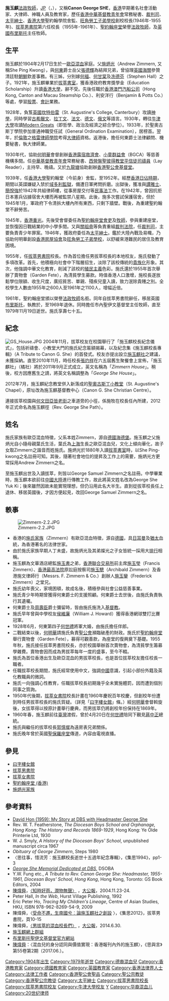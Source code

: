 {{Infobox officeholder
|name        = 施玉麒<br>G.S. Zimmern
|other_names = George Samuel Zimmern, George She
|image       = Rev._Canon_George_She_-_Portrait.jpg
|imagesize   = 150px
|caption     = 
|birth_date  = {{birth date|1904|2|17}}
|birth_place = {{HKG-1910}}
|death_date  = {{death date and age|1979|11|19|1904|2|27}}
|death_cause   = 
|death_place = {{UK}}[[英格蘭|英格蘭]][[布里斯托|布里斯托]]
|education   = [[牛津大學|牛津大學]]
|alma_mater  = 
|occupation  = 
|nationality = 
|office = [[拔萃男書院|拔萃男書院]]校長
|term=1955年—1961年
|predecessor= [[葛賓|葛賓]]
|successor=[[郭慎墀|郭慎墀]]
}}

'''施玉麒'''[[法政牧師|法政牧師]]，[[太平紳士|JP]]（{{lang-en|Rev. Canon '''George Samuel Zimmern'''}}，{{bd|1904年|2月17日|1979年|11月19日|catIdx=S施}}），又稱'''Canon George SHE'''，[[香港|香港]]早期著名社會活動家、大律師、神職人員及教育家，歷任[[香港中華基督教青年會|香港中華基督教青年會]]常務秘書、[[裁判司|裁判司]]、[[太平紳士|太平紳士]]、[[香港大學|香港大學]]聖約翰學院舍監、[[旺角勞工子弟學校|旺角勞工子弟學校]]創校校長(1946年-1955年)、[[拔萃男書院|拔萃男書院]]第六任校長（1955年-1961年）、[[聖約翰座堂|聖約翰座堂]]榮譽[[法政牧師|法政牧師]]，及[[英國|英國]][[布里斯托尔|布里斯托]]{{Internal link helper/en|聖伊文基督堂|Christ Church with St Ewen, Bristol}}主任牧師。

==生平==

施玉麒於1904年2月17日生於一[[歐亞混血|歐亞混血]]家庭。父[[施炳光|施炳光]]（Andrew Zimmern, 又稱She Ping Kwong），與[[何東|何東]]爵士岳父[[張德輝|張德輝]]為結拜兄弟，曾協理[[英國|英國]][[海關|海關]]參贊清廷駐[[朝鮮|朝鮮]]欽差事務。有三姊，分別嫁[[何啟福|何福]]、[[何甘棠|何甘棠]]及[[冼德芬|冼德芬]]（Stephen Hall）之子。1921年，施玉麒畢業於[[拔萃男書院|拔萃書室]]，獲香港政府教育獎學金（Education Scholarship）升讀[[香港大學|香港大學]]，辭不受。先後任職於[[香港澳門汽船公司|香港澳門汽船公司]]（Hong Kong, Canton and Macau Steamship Co.）、利安洋行（Benjamin & Potts Co.）等處，學習[[股票|股票]]、[[會計科目|會計]]業務。

1928年，負笈[[英國|英國]][[坎特伯雷|坎特伯雷]]{{link-en|聖奧古斯丁學院|St_Augustine%27s_College,_Canterbury}}（St. Augustine's College, Canterbury）攻讀[[神學|神學]]，同時學習[[古希臘文|古希臘文]]、[[拉丁文|拉丁文]]、[[法文|法文]]、[[德文|德文]]、[[俄文|俄文]]等語言。1930年，轉往[[牛津大學|牛津大學]]攻讀[[Modern_Greats|Modern Greats]]（即哲學、政治及經濟之綜合學位）。1933年，於聖奧古斯丁學院參加普通神職受任試（General Ordination Examination），居榜首。翌年，於[[倫敦|倫敦]]之[[格雷律師學院|格雷律師學院]]考得[[大律師|大律師]]資格。返港後，擔任何東爵士法律顧問、機要秘書，執大律師業。

1930年代，協助[[何明華_(主教)|何明華]]會督創辦[[香港露宿救濟會|香港露宿救濟會]]、[[小童群益會|小童群益會]]（BGCA）等慈善機構多間。任[[中華基督教青年會|中華基督教青年會]]常務秘書、[[西營盤聖彼得教堂|西營盤聖彼得教堂]][[平信徒|平信徒]][[司禱員|司禱員]]（Lay Reader），主持早、晚禱。又於[[九龍塘|九龍塘]]協助創辦[[香港聖公會基督堂|香港聖公會基督堂]]。

1939年，任[[香港大學|香港大學]]聖約翰堂（今{{tsl|en|St. John's College, University of Hong Kong|香港大學聖約翰學院|聖約翰學院}}前身）舍監，至1952年。經歷[[香港日佔時期|香港日佔時期]]，期間以英諜嫌疑入禁於[[域多利監獄|域多利監獄]]，備遭日軍拷問折磨。出獄後，獲准與[[譚雅士|譚雅士]]、[[簡悅強|簡悅強]]於1942年共組律師樓，從事房屋交付等[[民事法|民事法]]工作。在1942年，曾因抗拒日本憲兵佔據宿舍大樓而再被監禁八星期。此後，施多次嘗試保護宿舍，但於1945年1月，軍政府下令清拆大樓內所有東西，只剩下牆壁。戰後，為重建聖約翰堂不辭勞苦。

1945年，[[香港重光|香港重光]]。先後受會督委任為[[聖約翰座堂|聖約翰座堂]][[會吏|會吏]]及[[牧師|牧師]]，參與重建座堂，並恢復因日戰結業的中小學多間。又與[[關祖堯|關祖堯]]等負責重組[[裁判法院|裁判法院]]，任[[裁判司|裁判司]]，主要負責青少年罪案。1946年，獲政府委任為[[太平紳士|太平紳士]]。鑑於大陸內戰及易幟，乃協助何明華創設[[香港房屋協會|香港房屋協會]]及[[旺角勞工子弟學校|旺角勞工子弟學校]]，以舒緩來港難民的居住及教育困境。

1955年，任[[拔萃男書院|拔萃男書院]]校長。作為首位擔任男拔萃校長的本地校友，施氏發動了多項改革。首先，他積極向社會中下階層招生，淡除了該校傳統的[[貴族化|貴族化]]形象。其次，他強調中華文化教育，削減了該校的[[殖民主義|殖民主義]]色彩。施氏還於1955年首次舉辦了賣物會（Garden Fete），為清貧學生募款。時值香港人口激增，施校長遂放鬆學位限額、收生尺度，廣招貧苦、單親、殘疾兒童入讀，致力泯除貴賤之別。全校學生人數由1955年之600人至1961年之1100人，增幅近倍。

1961年，聖約翰座堂頒以榮譽[[法政牧師|法政牧師]]名銜。同年自拔萃男書院辭任，移居英國[[布里斯托尔|布里斯托]]，執教於{{Link-en|布里斯託大教堂學校|Bristol Cathedral School}}，至1969年退休。同時擔任市內聖伊文基督堂主任牧師，直至1979年11月19日逝世。施氏享壽七十五。

==紀念==
[[File:GS_House.JPG|thumb]]
2004年11月，拔萃校友在校園舉行了「施玉麒校長紀念儀式」，包括祈禱會、小教堂大門的施氏紀念匾額揭幕，以及紀念集《施玉麒校長專輯》（A Tribute to Canon G. She）的首發式。校友亦提出設立[[施玉麒社|施玉麒社]]之建議，未獲採納。直至2010年11月，時任校長[[張灼祥|張灼祥]]在六五屆舊生聚餐會上宣佈，「施玉麒社」（橘社）將於2011年9月正式成立，英文名稱為「''Zimmern House''」。稍後，校方因應舊生之請，將英文名稱調整為「''George She House''」。

2012年7月，施玉麒紀念教堂併入新落成的[[聖奧古斯丁小教堂|聖奧古斯丁小教堂]]（St. Augustine's Chapel），原址改為施玉麒基督教中心（Canon G. She Christian Centre）。

連接拔萃校園與[[何文田|何文田]][[亞皆老街|亞皆老街]]之車道旁的小徑，係施牧在校長任內所建，2012年正式命名為施玉麒徑（Rev. George She Path）。

==姓名==

施氏家族有歐亞混血特徵，父系本姓Zimmern，源自[[德國|德國]][[海德堡|海德堡]]。施玉麒之父施炳光自小隨母親葉氏生活，葉氏為[[上海|上海]]生長之歐亞混血兒，文化上傾向華化，故子女取Zimmern之諧音而姓施氏。施炳光於1880年入讀[[拔萃男書院|拔萃書室]]時，以She Ping-kwong之名註冊可知。其後，隨著社會地位的提昇及工作上的需要，施炳光方更常採用Andrew Zimmern之名。

至施玉麒出世及入讀拔萃，則皆以George Samuel Zimmern之名註冊。中學畢業時，施玉麒本欲前往[[中國大陸|中國大陸]]進行傳教工作，故此將英文姓名改為George She Yuk Ki；後來雖然因故未能實現理想，但仍沿用此名大半生。直到從拔萃校長任上退休、移居英國後，才因方便起見，改回George Samuel Zimmern之名。

== 軼事 ==
[[File:Zimmern-2.2.JPG|thumb]]
* 香港的[[施炳光家族|施氏家族]]（Zimmern）有歐亞混血特徵，源自[[德國|德國]]，具[[日耳曼人|日耳曼]]及[[猶太|猶太]]血統，為香港著名的法律世家。
* 由於施氏家族早期人丁未盛，故施炳光及其弟燦光之子女皆統一採用大[[排行|排行]]相稱。
* 施玉麒為文華酒店總監[[施玉書|施玉書]]之弟，[[香港聯合交易所|香港聯合交易所]]前主席[[施玉瑩|施玉瑩]]（Francis Zimmern）、[[香港最高法院|香港最高法院]]原訟庭按察司[[施玉驄|施玉驄]]（Archibald Zimmern）及香港施文律師行（Messrs. F. Zimmern & Co.）創辦人[[施玉鑾|施玉鑾]]（Frederick Zimmern）之堂兄。
* 施氏幼年喪父，家境困頓，故成名後，積極參與社會公益慈善事業。
* 施氏青少年時期曾獲得何東爵士的支援照顧。何東爵士去世後，由施氏負責執行其遺囑。
* 何東爵士及[[周壽臣|周壽臣]]爵士彌留時，皆由施氏施洗入[[基督教|基督教]]。
* 施氏早年曾與中學校友[[侯維廉|侯維廉]]（William J. Howard）獲得香港網球雙打比賽冠軍。
* 1928年6月，何東第四子[[何世禮|何世禮]]將軍大婚，由施氏擔任伴郎。
* 二戰結束以後，[[何明華_(主教)|何明華]]請施氏負責[[聖公會|聖公會]]瀕臨破產的財政。施氏於[[聖約翰座堂|聖約翰座堂]]舉行賣物會（Garden Fete），募得可觀善款，為座堂的復興奠下基礎。1955年秋，施氏接任拔萃男書院校長，亦於校園舉辦首次賣物會，為清貧學生籌募學雜費。賣物會因而成為男拔萃每年一度的盛事，至今不輟。
* 施氏為首位香港出生及歐亞混血的男拔萃校長，也是首位拔萃校友擔任校長一職者。
* 任職拔萃校長期間，施氏經常使用中文，強調[[中國|中國]]意識，引起小部份外籍及英化教職員的微詞。
* 施氏一向強調心性教育，任職拔萃校長初期幾乎全未實施體罰，因而遭到個別同事之質詢。
* 1950年代後期，[[拔萃女書院|拔萃女書院]]校長{{Internal link helper/en|西門士夫人|Joyce Symons}}計畫在1960年慶祝百年校慶，但創校年份遭到時任男拔萃校長的施氏質疑。（詳見「[[曰字樓女館|曰字樓女館]]」條。）經[[何明華_(主教)|何明華]]會督斡旋後，女拔萃得以按原計畫舉行慶典，而男拔萃仍將創校年份保持在1869年。
* 1960年春，施玉麒前往[[臺灣|臺灣]]渡假，曾於4月20日在[[何世禮|何世禮]]陪同下覲見[[蔣中正|蔣中正]]總統。
* 施氏與繼任的拔萃校長[[郭慎墀|郭慎墀]]為遠房表兄弟關係。 
* 施氏晚年曾於英國[[聖保羅座堂|聖保羅座堂]]傳道，內容由電視直播。

==參見==
* [[曰字樓女館|曰字樓女館]]
* [[拔萃男書院|拔萃男書院]]
* [[拔萃女書院|拔萃女書院]]
* [[聖約翰座堂_(香港)|聖約翰座堂 (香港)]]
* [[施炳光家族|施炳光家族]]

==參考資料==
* [http://www.youtube.com/watch?v=9KJL-249LbM David Hon (1959): My Story at DBS with Headmaster George She] {{Wayback|url=http://www.youtube.com/watch?v=9KJL-249LbM |date=20161014172238 }}
* Rev. W. T. Featherstone, ''The Diocesan Boys School and Orphanage, Hong Kong: The History and Records 1869-1929'', Hong Kong: Ye Olde Printerie Ltd, 1930  {{en icon}}
* W. J. Smyly, ''A History of the Diocesan Boys' School'', unpublished manuscript circa 1967  {{en icon}}
* ''Obituary of George Zimmern'', Steps 1980  {{en icon}}
* 〈思往事，惜流芳︰施玉麒校長逝世十五週年紀念專輯〉，《集思1994》，pp1-3
* [https://web.archive.org/web/20110815071656/http://dsoba.org.dsoba.com/oldboys/georgeshe/index.html ''George She Memorial Dedicated at DBS''], DSOBA {{en icon}}
* Y.W. Fung etc., ''A Tribute to Rev. Canon George She: Headmaster, 1955-1961, Diocesan Boys' School, Hong Kong'', Hong Kong, Toronto: GS Book Editors, 2004  {{en icon}}
* [[陳煒舜|陳煒舜]]，[http://nickearl.blogspot.com/2007/06/blog-post_975.html 〈知時好雨，潤物無聲〉] {{Wayback|url=http://nickearl.blogspot.com/2007/06/blog-post_975.html |date=20201102164034 }}，[[大公報|大公報]]，2004.11.23-24.
* Peter Hall, ''In the Web'', Hurst Village Publishing, 1992  {{en icon}}
* Eric Peter Ho, ''Tracing My Children's Lineage'', Centre of Asian Studies, HKU, ISBN 978-962-8269-54-9, 2009  {{en icon}}
* 陳煒舜，〈[http://www.facebook.com/note.php?note_id=319215928139558 受命不遷，生南國兮︰論施玉麒社之創設] {{Wayback|url=http://www.facebook.com/note.php?note_id=319215928139558 |date=20200221002839 }}〉，《集思2012》，拔萃男書院，頁10-15
* 陳煒舜，[http://news.takungpao.com/paper/q/2014/0630/2570756.html 〈男拔萃的混血校長們〉] {{Wayback|url=http://news.takungpao.com/paper/q/2014/0630/2570756.html |date=20140713045952 }}，[[大公報|大公報]]，2014.6.30.
* [http://www.facebook.com/gszimmern 施玉麒網上群組] {{Wayback|url=http://www.facebook.com/gszimmern |date=20210609044248 }}
* [https://web.archive.org/web/20120714053042/http://www.christchurchcitybristol.org/index1.html 布里斯托聖伊文基督堂官方網站]
* [[陳煒舜|陳煒舜]]：〈混血兒的身分認同與價值實現：香港報刊內外的施玉麒〉，《思與言》第55卷第2期（2017.06.）。

{{拔萃男書院}}
{{start box}}
{{S-aca}}
{{s-before|[[葛賓|葛賓]]}}
{{s-title|[[香港|香港]][[拔萃男書院|拔萃男書院]]校長|1956年-1961年}}
{{s-after|[[郭慎墀|郭慎墀]]}}


{{DEFAULTSORT:ZIMMERN, George Samuel}}
[[Category:1904年出生|Category:1904年出生]]
[[Category:1979年逝世|Category:1979年逝世]]
[[Category:德裔混血兒|Category:德裔混血兒]]
[[Category:香港教育家|Category:香港教育家]]
[[Category:德國教育家|Category:德國教育家]]
[[Category:英國教育家|Category:英國教育家]]
[[Category:香港法律界人士|Category:香港法律界人士]]
[[Category:法律工作者|Category:法律工作者]]
[[Category:香港聖公會聖品|Category:香港聖公會聖品]]
[[Category:聖公宗教徒|Category:聖公宗教徒]]
[[Category:香港聖公宗教徒|Category:香港聖公宗教徒]]
[[Category:太平紳士|Category:太平紳士]]
[[Category:拔萃男書院校長|Category:拔萃男書院校長]]
[[Category:拔萃男書院校友|Category:拔萃男書院校友]]
[[Category:牛津大學校友|Category:牛津大學校友]]
[[Category:施姓|Y]]
[[Category:华裔混血儿|Category:华裔混血儿]]
[[Category:20世纪律师|Category:20世纪律师]]